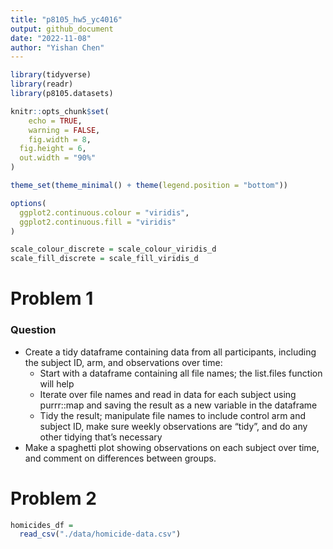 ```yaml
---
title: "p8105_hw5_yc4016"
output: github_document
date: "2022-11-08"
author: "Yishan Chen"
---
```


```r
library(tidyverse)
library(readr)
library(p8105.datasets)

knitr::opts_chunk$set(
	echo = TRUE,
	warning = FALSE,
	fig.width = 8, 
  fig.height = 6,
  out.width = "90%"
)

theme_set(theme_minimal() + theme(legend.position = "bottom"))

options(
  ggplot2.continuous.colour = "viridis",
  ggplot2.continuous.fill = "viridis"
)

scale_colour_discrete = scale_colour_viridis_d
scale_fill_discrete = scale_fill_viridis_d
```


# Problem 1

### Question
* Create a tidy dataframe containing data from all participants, including the subject ID, arm, and observations over time:
  * Start with a dataframe containing all file names; the list.files function will help
  * Iterate over file names and read in data for each subject using purrr::map and saving the result as a new variable in the dataframe
  * Tidy the result; manipulate file names to include control arm and subject ID, make sure weekly observations are “tidy”, and do any other tidying that’s necessary
* Make a spaghetti plot showing observations on each subject over time, and comment on differences between groups.




# Problem 2

```r
homicides_df = 
  read_csv("./data/homicide-data.csv") 
```











